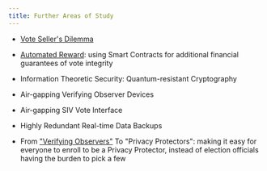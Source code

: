 ```yaml
---
title: Further Areas of Study
---
```


- [Vote Seller's Dilemma](/further-areas/vote-sellers-dilemma)

- [Automated Reward](/further-areas/automated-reward): using Smart Contracts for additional financial guarantees of vote integrity

- Information Theoretic Security: Quantum-resistant Cryptography

- Air-gapping Verifying Observer Devices

- Air-gapping SIV Vote Interface

- Highly Redundant Real-time Data Backups

- From ["Verifying Observers"](/verifiability/verifying-observers) To "Privacy Protectors": making it easy for everyone to enroll to be a Privacy Protector, instead of election officials having the burden to pick a few
